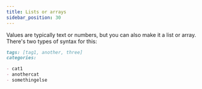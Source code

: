 ```yaml
---
title: Lists or arrays
sidebar_position: 30
---
```


Values are typically text or numbers, but you can also make it a list or array.
There's two types of syntax for this:

```md
tags: [tag1, another, three]
categories:

- cat1
- anothercat
- somethingelse
```
